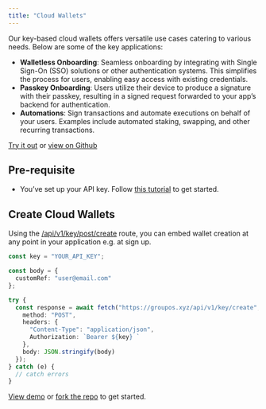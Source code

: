```yaml
---
title: "Cloud Wallets"
---
```


Our key-based cloud wallets offers versatile use cases catering to various needs. Below are some of the key applications:

- **Walletless Onboarding**: Seamless onboarding by integrating with Single Sign-On (SSO) solutions or other authentication systems. This simplifies the process for users, enabling easy access with existing credentials.
- **Passkey Onboarding**: Users utilize their device to produce a signature with their passkey, resulting in a signed request forwarded to your app’s backend for authentication.
- **Automations**: Sign transactions and automate executions on behalf of your users. Examples include automated staking, swapping, and other recurring transactions.

[Try it out](https://groupos-email-onboarding.vercel.app/) or [view on Github](https://github.com/0xStation/groupos-email-onboarding)

## Pre-requisite
- You’ve set up your API key. Follow [this tutorial](/introduction/quickstart) to get started.

## Create Cloud Wallets

Using the [/api/v1/key/post/create](/api-reference/v1/key/post/create) route, you can embed wallet creation at any point in your application e.g. at sign up.

```typescript
const key = "YOUR_API_KEY";

const body = {
  customRef: "user@email.com"
};

try {
  const response = await fetch("https://groupos.xyz/api/v1/key/create", {
    method: "POST",
    headers: {
	  "Content-Type": "application/json",
	  Authorization: `Bearer ${key} `
    },
    body: JSON.stringify(body)
  });
} catch (e) {
  // catch errors
}
```

[View demo](https://groupos-email-onboarding.vercel.app/) or [fork the repo](https://github.com/0xStation/groupos-email-onboarding) to get started.